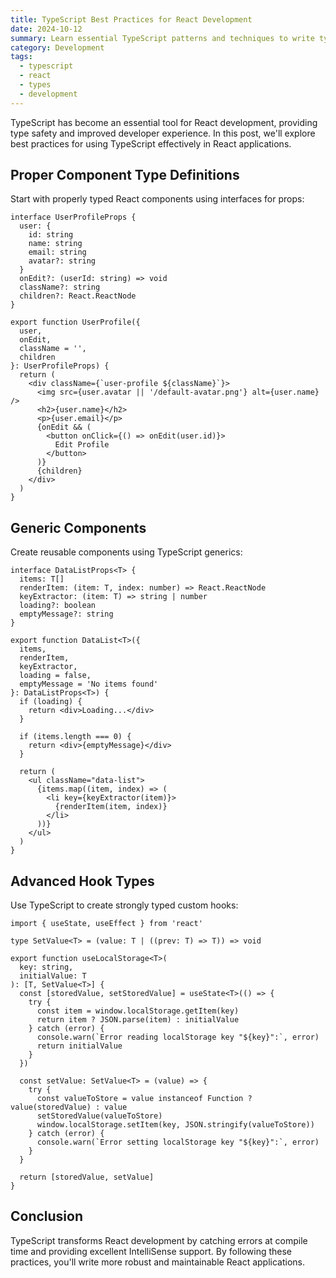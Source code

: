 ```yaml
---
title: TypeScript Best Practices for React Development
date: 2024-10-12
summary: Learn essential TypeScript patterns and techniques to write type-safe React applications with better developer experience.
category: Development
tags:
  - typescript
  - react
  - types
  - development
---
```


TypeScript has become an essential tool for React development, providing type safety and improved developer experience. In this post, we'll explore best practices for using TypeScript effectively in React applications.

## Proper Component Type Definitions

Start with properly typed React components using interfaces for props:

```tsx path="components/UserProfile.tsx"
interface UserProfileProps {
  user: {
    id: string
    name: string
    email: string
    avatar?: string
  }
  onEdit?: (userId: string) => void
  className?: string
  children?: React.ReactNode
}

export function UserProfile({ 
  user, 
  onEdit, 
  className = '', 
  children 
}: UserProfileProps) {
  return (
    <div className={`user-profile ${className}`}>
      <img src={user.avatar || '/default-avatar.png'} alt={user.name} />
      <h2>{user.name}</h2>
      <p>{user.email}</p>
      {onEdit && (
        <button onClick={() => onEdit(user.id)}>
          Edit Profile
        </button>
      )}
      {children}
    </div>
  )
}
```

## Generic Components

Create reusable components using TypeScript generics:

```tsx path="components/DataList.tsx"
interface DataListProps<T> {
  items: T[]
  renderItem: (item: T, index: number) => React.ReactNode
  keyExtractor: (item: T) => string | number
  loading?: boolean
  emptyMessage?: string
}

export function DataList<T>({ 
  items, 
  renderItem, 
  keyExtractor, 
  loading = false,
  emptyMessage = 'No items found'
}: DataListProps<T>) {
  if (loading) {
    return <div>Loading...</div>
  }

  if (items.length === 0) {
    return <div>{emptyMessage}</div>
  }

  return (
    <ul className="data-list">
      {items.map((item, index) => (
        <li key={keyExtractor(item)}>
          {renderItem(item, index)}
        </li>
      ))}
    </ul>
  )
}
```

## Advanced Hook Types

Use TypeScript to create strongly typed custom hooks:

```tsx path="hooks/useLocalStorage.tsx"
import { useState, useEffect } from 'react'

type SetValue<T> = (value: T | ((prev: T) => T)) => void

export function useLocalStorage<T>(
  key: string, 
  initialValue: T
): [T, SetValue<T>] {
  const [storedValue, setStoredValue] = useState<T>(() => {
    try {
      const item = window.localStorage.getItem(key)
      return item ? JSON.parse(item) : initialValue
    } catch (error) {
      console.warn(`Error reading localStorage key "${key}":`, error)
      return initialValue
    }
  })

  const setValue: SetValue<T> = (value) => {
    try {
      const valueToStore = value instanceof Function ? value(storedValue) : value
      setStoredValue(valueToStore)
      window.localStorage.setItem(key, JSON.stringify(valueToStore))
    } catch (error) {
      console.warn(`Error setting localStorage key "${key}":`, error)
    }
  }

  return [storedValue, setValue]
}
```

## Conclusion

TypeScript transforms React development by catching errors at compile time and providing excellent IntelliSense support. By following these practices, you'll write more robust and maintainable React applications.